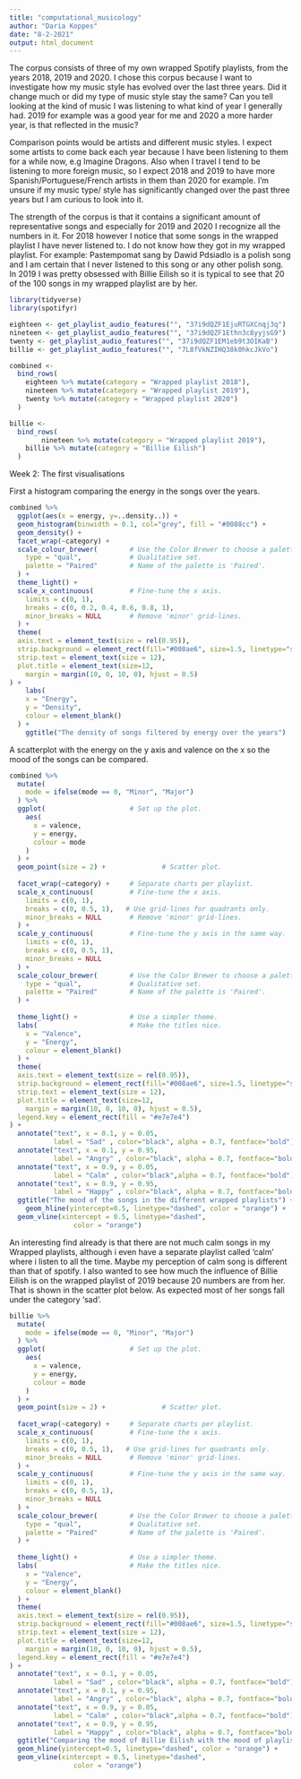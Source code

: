 ```yaml
---
title: "computational_musicology"
author: "Daria Koppes"
date: "8-2-2021"
output: html_document
---
```

The corpus consists of three of my own wrapped Spotify playlists, from the years 2018, 2019 and 2020. I chose this corpus because I want to investigate how my music style has evolved over the last three years. Did it change much or did my type of music style stay the same? Can you tell looking at the kind of music I was listening to what kind of year I generally had. 2019 for example was a good year for me and 2020 a more harder year, is that reflected in the music? 

Comparison points would be artists and different music styles. I expect some artists to come back each year because I have been listening to them for a while now, e.g Imagine Dragons. Also when I travel I tend to be listening to more foreign music, so I expect 2018 and 2019 to have more Spanish/Portuguese/French artists in them than 2020 for example. I’m unsure if my music type/ style has significantly changed over the past three years but I am curious to look into it. 

The strength of the corpus is that it contains a significant amount of representative songs and especially for 2019 and 2020 I recognize all the numbers in it. For 2018 however I notice that some songs in the wrapped playlist I have never listened to. I do not know how they got in my wrapped playlist. For example: Pastempomat sang by Dawid Pdsiadlo is a polish song and I am certain that I never listened to this song or any other polish song. In 2019 I was pretty obsessed with Billie Eilish so it is typical to see that 20 of the 100 songs in my wrapped playlist are by her.

```r
library(tidyverse)
library(spotifyr)
```


```r
eighteen <- get_playlist_audio_features("", "37i9dQZF1EjuRTGXCnqj3q")
nineteen <- get_playlist_audio_features("", "37i9dQZF1Ethn3c8yyjsG9")
twenty <- get_playlist_audio_features("", "37i9dQZF1EM1eb9t3OIKaB")
billie <- get_playlist_audio_features("", "7L8fVkNZIHQ38k0hkcJkVo")
```

```r
combined <-
  bind_rows(
    eighteen %>% mutate(category = "Wrapped playlist 2018"),
    nineteen %>% mutate(category = "Wrapped playlist 2019"),
    twenty %>% mutate(category = "Wrapped playlist 2020")
  )

billie <-
  bind_rows(
        nineteen %>% mutate(category = "Wrapped playlist 2019"),
    billie %>% mutate(category = "Billie Eilish")
  )

```

Week 2: The first visualisations

First a histogram comparing the energy in the songs over the years. 

```r
combined %>%
  ggplot(aes(x = energy, y=..density..)) +
  geom_histogram(binwidth = 0.1, col="grey", fill = "#0088cc") +
  geom_density() +
  facet_wrap(~category) +
  scale_colour_brewer(        # Use the Color Brewer to choose a palette.
    type = "qual",            # Qualitative set.
    palette = "Paired"        # Name of the palette is 'Paired'.
  ) +
  theme_light() +
  scale_x_continuous(         # Fine-tune the x axis.
    limits = c(0, 1),
    breaks = c(0, 0.2, 0.4, 0.6, 0.8, 1),
    minor_breaks = NULL       # Remove 'minor' grid-lines.
  ) +
  theme( 
  axis.text = element_text(size = rel(0.95)), 
  strip.background = element_rect(fill="#008ae6", size=1.5, linetype="solid"),
  strip.text = element_text(size = 12),
  plot.title = element_text(size=12, 
    margin = margin(10, 0, 10, 0), hjust = 0.5)
) +
    labs(                      
    x = "Energy",
    y = "Density",
    colour = element_blank()
  ) +
    ggtitle("The density of songs filtered by energy over the years") 
```

A scatterplot with the energy on the y axis and valence on the x so the mood of the songs can be compared. 

```r
combined %>%
  mutate(
    mode = ifelse(mode == 0, "Minor", "Major")
  ) %>%
  ggplot(                     # Set up the plot.
    aes(
      x = valence,
      y = energy,
      colour = mode
    )
  ) +
  geom_point(size = 2) +              # Scatter plot.   
  
  facet_wrap(~category) +     # Separate charts per playlist.
  scale_x_continuous(         # Fine-tune the x axis.
    limits = c(0, 1),
    breaks = c(0, 0.5, 1),   # Use grid-lines for quadrants only.
    minor_breaks = NULL       # Remove 'minor' grid-lines.
  ) +
  scale_y_continuous(         # Fine-tune the y axis in the same way.
    limits = c(0, 1),
    breaks = c(0, 0.5, 1),
    minor_breaks = NULL
  ) +
  scale_colour_brewer(        # Use the Color Brewer to choose a palette.
    type = "qual",            # Qualitative set.
    palette = "Paired"        # Name of the palette is 'Paired'.
  ) +
  
  theme_light() +             # Use a simpler theme.
  labs(                       # Make the titles nice.
    x = "Valence",
    y = "Energy",
    colour = element_blank()
  ) +
  theme( 
  axis.text = element_text(size = rel(0.95)), 
  strip.background = element_rect(fill="#008ae6", size=1.5, linetype="solid"),
  strip.text = element_text(size = 12),
  plot.title = element_text(size=12, 
    margin = margin(10, 0, 10, 0), hjust = 0.5), 
  legend.key = element_rect(fill = "#e7e7e4")
) + 
  annotate("text", x = 0.1, y = 0.05, 
           label = "Sad" , color="black", alpha = 0.7, fontface="bold") + 
  annotate("text", x = 0.1, y = 0.95, 
           label = "Angry" , color="black", alpha = 0.7, fontface="bold") +
  annotate("text", x = 0.9, y = 0.05, 
           label = "Calm" , color="black",alpha = 0.7, fontface="bold") + 
  annotate("text", x = 0.9, y = 0.95, 
           label = "Happy" , color="black", alpha = 0.7, fontface="bold") +
  ggtitle("The mood of the songs in the different wrapped playlists") +
    geom_hline(yintercept=0.5, linetype="dashed", color = "orange") +
  geom_vline(xintercept = 0.5, linetype="dashed", 
                color = "orange")
```

An interesting find already is that there are not much calm songs in my Wrapped playlists, although i even have a separate playlist called 'calm' where i listen to all the time. Maybe my perception of calm song is different than that of spotify. I also wanted to see how much the influence of Billie Eilish is on the wrapped playlist of 2019 because 20 numbers are from her. That is shown in the scatter plot below. As expected most of her songs fall under the category 'sad'. 


```r
billie %>%
  mutate(
    mode = ifelse(mode == 0, "Minor", "Major")
  ) %>%
  ggplot(                     # Set up the plot.
    aes(
      x = valence,
      y = energy,
      colour = mode
    )
  ) +
  geom_point(size = 2) +              # Scatter plot.   
  
  facet_wrap(~category) +     # Separate charts per playlist.
  scale_x_continuous(         # Fine-tune the x axis.
    limits = c(0, 1),
    breaks = c(0, 0.5, 1),   # Use grid-lines for quadrants only.
    minor_breaks = NULL       # Remove 'minor' grid-lines.
  ) +
  scale_y_continuous(         # Fine-tune the y axis in the same way.
    limits = c(0, 1),
    breaks = c(0, 0.5, 1),
    minor_breaks = NULL
  ) +
  scale_colour_brewer(        # Use the Color Brewer to choose a palette.
    type = "qual",            # Qualitative set.
    palette = "Paired"        # Name of the palette is 'Paired'.
  ) +
  
  theme_light() +             # Use a simpler theme.
  labs(                       # Make the titles nice.
    x = "Valence",
    y = "Energy",
    colour = element_blank()
  ) +
  theme( 
  axis.text = element_text(size = rel(0.95)), 
  strip.background = element_rect(fill="#008ae6", size=1.5, linetype="solid"),
  strip.text = element_text(size = 12),
  plot.title = element_text(size=12, 
    margin = margin(10, 0, 10, 0), hjust = 0.5), 
  legend.key = element_rect(fill = "#e7e7e4")
) + 
  annotate("text", x = 0.1, y = 0.05, 
           label = "Sad" , color="black", alpha = 0.7, fontface="bold") + 
  annotate("text", x = 0.1, y = 0.95, 
           label = "Angry" , color="black", alpha = 0.7, fontface="bold") +
  annotate("text", x = 0.9, y = 0.05, 
           label = "Calm" , color="black",alpha = 0.7, fontface="bold") + 
  annotate("text", x = 0.9, y = 0.95, 
           label = "Happy" , color="black", alpha = 0.7, fontface="bold") +
  ggtitle("Comparing the mood of Billie Eilish with the mood of playlist wrapped 2019") +
  geom_hline(yintercept=0.5, linetype="dashed", color = "orange") +
  geom_vline(xintercept = 0.5, linetype="dashed", 
                color = "orange")

```
